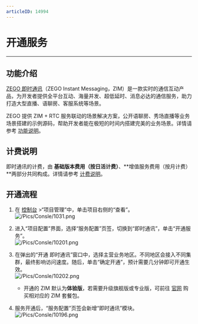 ```yaml
---
articleID: 14994
---
```

# 开通服务

---

## 功能介绍

[ZEGO 即时通讯](#11588)（ZEGO Instant Messaging，ZIM）是一款实时的通信互动产品，为开发者提供全平台互动、海量并发、超低延时、消息必达的通信服务，助力打造大型直播、语聊房、客服系统等场景。

ZEGO 提供 ZIM + RTC 服务联动的场景解决方案，公开语聊房、秀场直播等业务场景搭建的示例源码，帮助开发者能在极短的时间内搭建完美的业务场景。详情请参考 [功能说明](11588_#3)。


## 计费说明

即时通讯的计费，由 **基础版本费用（按日活计费）**、**增值服务费用（按月计费）**两部分共同构成。详情请参考 [计费说明](#12471)。


## 开通流程

1. 在 [控制台](https://console.zego.im) >“项目管理”中，单击项目右侧的“查看”。   
![/Pics/Consle/1031.png](http://doc.oa.zego.im/Pics/Consle/1031.png)

2. 进入“项目配置”界面，选择“服务配置”页签，切换到“即时通讯”，单击“开通服务”。  
![/Pics/Consle/10201.png](http://doc.oa.zego.im/Pics/Consle/10201.png)

3. 在弹出的“开通 即时通讯”窗口中，选择主营业务地区。不同地区会接入不同集群，最终影响访问速度。随后，单击“确定开通”，预计需要几分钟即可开通生效。   
![/Pics/Consle/10202.png](http://doc.oa.zego.im/Pics/Consle/10202.png)

    <div class="mk-hint">

    - 开通的 ZIM 默认为**体验版**，若需要升级旗舰版或专业版，可前往 [官网](https://www.zego.im/activity/2100005) 购买相对应的 ZIM 套餐包。

    </div>


5. 服务开通后，“服务配置”页签会新增“即时通讯”模块。   
![/Pics/Consle/10196.png](http://doc.oa.zego.im/Pics/Consle/10196.png)
